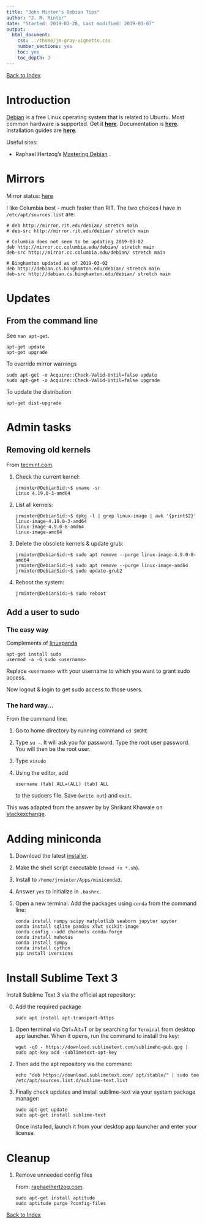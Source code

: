 ```yaml
---
title: "John Minter's Debian Tips"
author: "J. R. Minter"
date: "Started: 2019-02-28, Last modified: 2019-03-07"
output:
  html_document:
    css: ../theme/jm-gray-vignette.css
    number_sections: yes
    toc: yes
    toc_depth: 3
---
```


[Back to Index](../README.html)

# Introduction

[Debian](https://www.debian.org/) is a free Linux operating system that is
related to Ubuntu. Most common hardware is supported. Get it
[**here**](https://www.debian.org/distrib/). Documentation is
[**here**](https://www.debian.org/doc/). Installation guides are
[**here**](https://www.debian.org/releases/stable/installmanual).

Useful sites:

- Raphael Hertzog's
[Mastering Debian](https://raphaelhertzog.com/mastering-debian/) .

# Mirrors

Mirror status: [here](https://mirror-master.debian.org/status/mirror-status.html)

I like Columbia best - much faster than RIT.
The two choices I have in
`/etc/apt/sources.list` are:

```
# deb http://mirror.rit.edu/debian/ stretch main
# deb-src http://mirror.rit.edu/debian/ stretch main

# Columbia does not seem to be updating 2019-03-02
deb http://mirror.cc.columbia.edu/debian/ stretch main
deb-src http://mirror.cc.columbia.edu/debian/ stretch main

# Binghamton updated as of 2019-03-02
deb http://debian.cs.binghamton.edu/debian/ stretch main
deb-src http://debian.cs.binghamton.edu/debian/ stretch main

```


# Updates

## From the command line

See `man apt-get`.

```
apt-get update
apt-get upgrade
```

To override mirror warnings

```
sudo apt-get -o Acquire::Check-Valid-Until=false update
sudo apt-get -o Acquire::Check-Valid-Until=false upgrade
```

To update the distribution

```
apt-get dist-upgrade
```

# Admin tasks

## Removing old kernels

From
[tecmint.com](https://www.tecmint.com/remove-old-kernel-in-debian-and-ubuntu/).

1. Check the current kernel:

    ```
    jrminter@DebianSid:~$ uname -sr
    Linux 4.19.0-3-amd64
    ```

2. List all kernels:

    ```
    jrminter@DebianSid:~$ dpkg -l | grep linux-image | awk '{print$2}'
    linux-image-4.19.0-3-amd64
    linux-image-4.9.0-8-amd64
    linux-image-amd64
    ```
3. Delete the obsolete kernels & update grub:

    ```
    jrminter@DebianSid:~$ sudo apt remove --purge linux-image-4.9.0-8-amd64
    jrminter@DebianSid:~$ sudo apt remove --purge linux-image-amd64
    jrminter@DebianSid:~$ sudo update-grub2
    ```

4. Reboot the system:

    ```
    jrminter@DebianSid:~$ sudo reboot
    ```




## Add a user to sudo

### The easy way

Complements of [linuxpanda](https://linuxpanda.wordpress.com/2016/12/31/things-to-do-after-installing-debian-stretch/)

```
apt-get install sudo
usermod -a -G sudo <username>
```

Replace `<username>` with your username to which you want to grant sudo access.

Now logout & login to get sudo access to those users.


### The hard way...

From the command line:

1. Go to home directory by running command `cd $HOME`

2. Type `su -`. It will ask you for password. Type the
root user password. You will then be the root user.

3. Type `visudo`

4. Using the editor, add

   ```
   username (tab) ALL=(ALL) (tab) ALL
   ```

   to the sudoers file. Save (`write out`) and `exit`.

This was adapted from the answer by by Shrikant Khawale on 
[stackexchange](https://unix.stackexchange.com/questions/179954/username-is-not-in-the-sudoers-file-this-incident-will-be-reported).

# Adding miniconda

1. Download the latest [installer](https://repo.continuum.io/miniconda/Miniconda3-latest-Linux-x86_64.sh).

2. Make the shell script executable (`chmod +x *.sh`).

3. Install to `/home/jrminter/Apps/miniconda3`.

4. Answer `yes` to initialize in `.bashrc`.

5. Open a new terminal. Add the packages using `conda` from the
command line:
    
    ```
    conda install numpy scipy matplotlib seaborn jupyter spyder
    conda install sqlite pandas xlwt scikit-image
    conda config --add channels conda-forge
    conda install mahotas
    conda install sympy
    conda install cython
    pip install iversions
    
    ```

# Install Sublime Text 3

Install Sublime Text 3 via the official apt repository:

0. Add the required package

    ```
    sudo apt install apt-transport-https
    ```

1. Open terminal via Ctrl+Alt+T or by searching for `Terminal`
from desktop app launcher. When it opens, run the command to install
the key:

    ```
    wget -qO - https://download.sublimetext.com/sublimehq-pub.gpg | sudo apt-key add -sublimetext-apt-key
    ```

2. Then add the apt repository via the command:

    ```
    echo "deb https://download.sublimetext.com/ apt/stable/" | sudo tee /etc/apt/sources.list.d/sublime-text.list
    ```

3. Finally check updates and install sublime-text via your system package manager:

    ```
    sudo apt-get update
    sudo apt-get install sublime-text
    ```
    
    Once installed, launch it from your desktop app launcher and enter your
    license.


# Cleanup

1. Remove unneeded config files

    From: [raphaelhertzog.com](https://raphaelhertzog.com/2011/01/31/debian-cleanup-tip-1-get-rid-of-useless-configuration-files/).

    ```
    sudo apt-get install aptitude
    sudo aptitude purge ?config-files
    
    ```

[Back to Index](../README.html)
